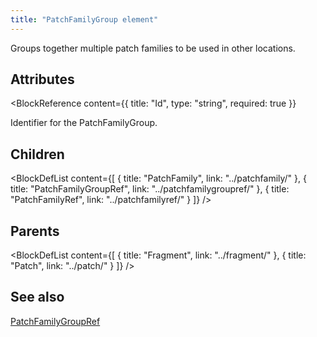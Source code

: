 ```yaml
---
title: "PatchFamilyGroup element"
---
```



Groups together multiple patch families to be used in other locations.


## Attributes

<BlockWrapper>

  <BlockReference
    content={{
      title: "Id",
      type: "string",
      required: true
    }}
  >
  Identifier for the PatchFamilyGroup.
  </BlockReference>

</BlockWrapper>

## Children

<BlockDefList content={[
    {
      title: "PatchFamily",
      link: "../patchfamily/"
    },
    {
      title: "PatchFamilyGroupRef",
      link: "../patchfamilygroupref/"
    },
    {
      title: "PatchFamilyRef",
      link: "../patchfamilyref/"
    }
  ]}
/>

## Parents

<BlockDefList content={[
    {
      title: "Fragment",
      link: "../fragment/"
    },
    {
      title: "Patch",
      link: "../patch/"
    }
  ]}
/>

## See also
[PatchFamilyGroupRef](../patchfamilygroupref/)